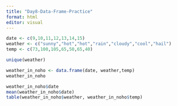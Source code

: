 ```yaml
---
title: "Day8-Data-Frame-Practice"
format: html
editor: visual
---
```


```r
date <- c(9,10,11,12,13,14,15)
weather <- c("sunny","hot","hot","rain","cloudy","cool","hail")
temp <- c(73,100,105,65,50,65,40)
```

```r
unique(weather)
```

```r
weather_in_noho <- data.frame(date, weather,temp)
weather_in_noho
```

```r
weather_in_noho$date
mean(weather_in_noho$date)
table(weather_in_noho$weather, weather_in_noho$temp)
```